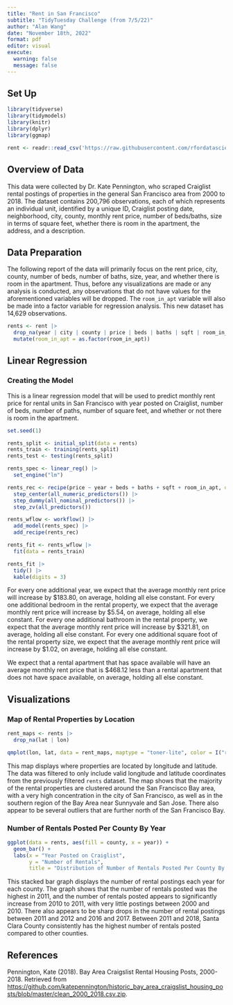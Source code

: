 ```yaml
---
title: "Rent in San Francisco"
subtitle: "TidyTuesday Challenge (from 7/5/22)"
author: "Alan Wang"
date: "November 18th, 2022"
format: pdf
editor: visual
execute:
  warning: false
  message: false
---
```


## Set Up

```r
library(tidyverse)
library(tidymodels) 
library(knitr) 
library(dplyr)
library(ggmap)

rent <- readr::read_csv('https://raw.githubusercontent.com/rfordatascience/tidytuesday/master/data/2022/2022-07-05/rent.csv')
```

## Overview of Data

This data were collected by Dr. Kate Pennington, who scraped Craiglist rental postings of properties in the general San Francisco area from 2000 to 2018. The dataset contains 200,796 observations, each of which represents an individual unit, identified by a unique ID, Craiglist posting date, neighborhood, city, county, monthly rent price, number of beds/baths, size in terms of square feet, whether there is room in the apartment, the address, and a description.

## Data Preparation

The following report of the data will primarily focus on the rent price, city, county, number of beds, number of baths, size, year, and whether there is room in the apartment. Thus, before any visualizations are made or any analysis is conducted, any observations that do not have values for the aforementioned variables will be dropped. The `room_in_apt` variable will also be made into a factor variable for regression analysis. This new dataset has 14,629 observations.

```r
rents <- rent |>
  drop_na(year | city | county | price | beds | baths | sqft | room_in_apt) |>
  mutate(room_in_apt = as.factor(room_in_apt))
```

## Linear Regression

### Creating the Model

This is a linear regression model that will be used to predict monthly rent price for rental units in San Francisco with year posted on Craiglist, number of beds, number of paths, number of square feet, and whether or not there is room in the apartment.

```r
set.seed(1)

rents_split <- initial_split(data = rents)
rents_train <- training(rents_split)
rents_test <- testing(rents_split) 
```

```r
rents_spec <- linear_reg() |>
  set_engine("lm")
```

```r
rents_rec <- recipe(price ~ year + beds + baths + sqft + room_in_apt, data = rents) |> 
  step_center(all_numeric_predictors()) |>
  step_dummy(all_nominal_predictors()) |> 
  step_zv(all_predictors()) 
```

```r
rents_wflow <- workflow() |>
  add_model(rents_spec) |>
  add_recipe(rents_rec)
```

```r
rents_fit <- rents_wflow |>
  fit(data = rents_train)

rents_fit |>
  tidy() |>
  kable(digits = 3)
```

For every one additional year, we expect that the average monthly rent price will increase by \$183.80, on average, holding all else constant. For every one additional bedroom in the rental property, we expect that the average monthly rent price will increase by \$5.54, on average, holding all else constant. For every one additional bathroom in the rental property, we expect that the average monthly rent price will increase by \$321.81, on average, holding all else constant. For every one additional square foot of the rental property size, we expect that the average monthly rent price will increase by \$1.02, on average, holding all else constant.

We expect that a rental apartment that has space available will have an average monthly rent price that is \$468.12 less than a rental apartment that does not have space available, on average, holding all else constant.

## Visualizations

### Map of Rental Properties by Location

```r
rent_maps <- rents |>
  drop_na(lat | lon)
```

```r
qmplot(lon, lat, data = rent_maps, maptype = "toner-lite", color = I("red"), zoom = 8)
```

This map displays where properties are located by longitude and latitude. The data was filtered to only include valid longitude and latitude coordinates from the previously filtered `rents` dataset. The map shows that the majority of the rental properties are clustered around the San Francisco Bay area, with a very high concentration in the city of San Francisco, as well as in the southern region of the Bay Area near Sunnyvale and San Jose. There also appear to be several outliers that are further north of the San Francisco Bay.

### **Number of Rentals Posted Per County By Year**

```r
ggplot(data = rents, aes(fill = county, x = year)) +
  geom_bar() +
  labs(x = "Year Posted on Craiglist",
       y = "Number of Rentals",
       title = "Distribution of Number of Rentals Posted Per County By Year")
```

This stacked bar graph displays the number of rental postings each year for each county. The graph shows that the number of rentals posted was the highest in 2011, and the number of rentals posted appears to significantly increase from 2010 to 2011, with very little postings between 2000 and 2010. There also appears to be sharp drops in the number of rental postings between 2011 and 2012 and 2016 and 2017. Between 2011 and 2018, Santa Clara County consistently has the highest number of rentals posted compared to other counties.

## References

Pennington, Kate (2018). Bay Area Craigslist Rental Housing Posts, 2000-2018. Retrieved from <https://github.com/katepennington/historic_bay_area_craigslist_housing_posts/blob/master/clean_2000_2018.csv.zip>.
